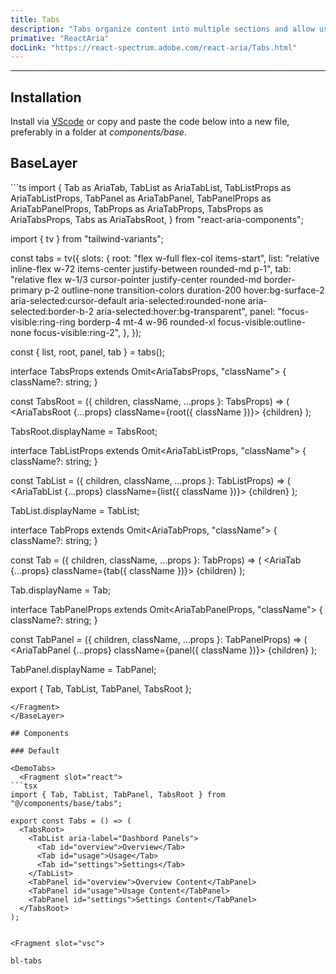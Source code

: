```yaml
---
title: Tabs
description: "Tabs organize content into multiple sections and allow users to navigate between them."
primative: "ReactAria"
docLink: "https://react-spectrum.adobe.com/react-aria/Tabs.html"
---
```

---



<MdxExample>
    <Tabs client:load />
</MdxExample>

## Installation

Install via [VScode](/docs/getting-started/vsc) or copy and paste the code below into a new file, preferably in a folder at _components/base_.

## BaseLayer 

<BaseLayer>
<Fragment slot="contentSlot">
```ts
import {
  Tab as AriaTab,
  TabList as AriaTabList,
  TabListProps as AriaTabListProps,
  TabPanel as AriaTabPanel,
  TabPanelProps as AriaTabPanelProps,
  TabProps as AriaTabProps,
  TabsProps as AriaTabsProps,
  Tabs as AriaTabsRoot,
} from "react-aria-components";

import { tv } from "tailwind-variants";

const tabs = tv({
  slots: {
    root: "flex w-full flex-col items-start",
    list: "relative inline-flex w-72 items-center justify-between rounded-md p-1",
    tab: "relative flex w-1/3 cursor-pointer justify-center rounded-md border-primary p-2  outline-none transition-colors duration-200 hover:bg-surface-2 aria-selected:cursor-default aria-selected:rounded-none aria-selected:border-b-2 aria-selected:hover:bg-transparent",
    panel:
      "focus-visible:ring-ring borderp-4 mt-4 w-96 rounded-xl focus-visible:outline-none focus-visible:ring-2",
  },
});

const { list, root, panel, tab } = tabs();

interface TabsProps extends Omit<AriaTabsProps, "className"> {
  className?: string;
}

const TabsRoot = ({ children, className, ...props }: TabsProps) => (
  <AriaTabsRoot {...props} className={root({ className })}>
    {children}
  </AriaTabsRoot>
);

TabsRoot.displayName = TabsRoot;

interface TabListProps<T> extends Omit<AriaTabListProps<T>, "className"> {
  className?: string;
}

const TabList = <T extends object>({
  children,
  className,
  ...props
}: TabListProps<T>) => (
  <AriaTabList {...props} className={list({ className })}>
    {children}
  </AriaTabList>
);

TabList.displayName = TabList;

interface TabProps extends Omit<AriaTabProps, "className"> {
  className?: string;
}

const Tab = ({ children, className, ...props }: TabProps) => (
  <AriaTab {...props} className={tab({ className })}>
    {children}
  </AriaTab>
);

Tab.displayName = Tab;

interface TabPanelProps extends Omit<AriaTabPanelProps, "className"> {
  className?: string;
}

const TabPanel = ({ children, className, ...props }: TabPanelProps) => (
  <AriaTabPanel {...props} className={panel({ className })}>
    {children}
  </AriaTabPanel>
);

TabPanel.displayName = TabPanel;

export { Tab, TabList, TabPanel, TabsRoot };

```
</Fragment>
</BaseLayer>

## Components 

### Default

<DemoTabs>
  <Fragment slot="react">
```tsx
import { Tab, TabList, TabPanel, TabsRoot } from "@/components/base/tabs";

export const Tabs = () => (
  <TabsRoot>
    <TabList aria-label="Dashbord Panels">
      <Tab id="overview">Overview</Tab>
      <Tab id="usage">Usage</Tab>
      <Tab id="settings">Settings</Tab>
    </TabList>
    <TabPanel id="overview">Overview Content</TabPanel>
    <TabPanel id="usage">Usage Content</TabPanel>
    <TabPanel id="settings">Settings Content</TabPanel>
  </TabsRoot>
);


```
  </Fragment>

    <Fragment slot="vsc">
```bash
bl-tabs
```
  </Fragment>
</DemoTabs>

